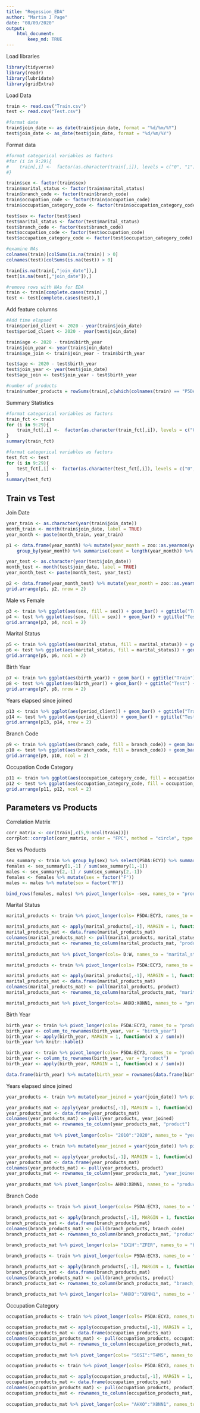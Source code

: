```yaml
---
title: "Regession_EDA"
author: "Martin J Page"
date: "08/09/2020"
output: 
    html_document:
        keep_md: TRUE
---
```


Load libraries   
```r
library(tidyverse)
library(readr)
library(lubridate)
library(gridExtra)
```

Load Data   
```r
train <- read.csv("Train.csv")
test <- read.csv("Test.csv")

#format date
train$join_date <- as_date(train$join_date, format = "%d/%m/%Y")
test$join_date <- as_date(test$join_date, format = "%d/%m/%Y")
```

Format data   
```r
#format categorical variables as factors
#for (i in 9:29){
#    train[,i] <-  factor(as.character(train[,i]), levels = c("0", "1"), labels = c("No", "Yes"))
#}

train$sex <- factor(train$sex)
train$marital_status <- factor(train$marital_status)
train$branch_code <- factor(train$branch_code)
train$occupation_code <- factor(train$occupation_code)
train$occupation_category_code <- factor(train$occupation_category_code)

test$sex <- factor(test$sex)
test$marital_status <- factor(test$marital_status)
test$branch_code <- factor(test$branch_code)
test$occupation_code <- factor(test$occupation_code)
test$occupation_category_code <- factor(test$occupation_category_code)

#examine NAs
colnames(train)[colSums(is.na(train)) > 0]
colnames(test)[colSums(is.na(test)) > 0]

train[is.na(train[,"join_date"]),]
test[is.na(test[,"join_date"]),]
```
```r
#remove rows with NAs for EDA
train <- train[complete.cases(train),]
test <- test[complete.cases(test),]
```

Add feature columns
```r
#Add time elapsed
train$period_client <- 2020 - year(train$join_date)
test$period_client <- 2020 - year(test$join_date)

train$age <- 2020 - train$birth_year
train$join_year <- year(train$join_date)
train$age_join <- train$join_year - train$birth_year

test$age <- 2020 - test$birth_year
test$join_year <- year(test$join_date)
test$age_join <- test$join_year - test$birth_year

#number of products
train$number_products = rowSums(train[,c(which(colnames(train) == "P5DA"): which(colnames(train) == "ECY3"))])
```


Summary Statistics   
```r
#format categorical variables as factors
train_fct <- train
for (i in 9:29){
    train_fct[,i] <-  factor(as.character(train_fct[,i]), levels = c("0", "1"), labels = c("No", "Yes"))
}
summary(train_fct)
```
```r
#format categorical variables as factors
test_fct <- test
for (i in 9:29){
    test_fct[,i] <-  factor(as.character(test_fct[,i]), levels = c("0", "1"), labels = c("No", "Yes"))
}
summary(test_fct)
```

## Train vs Test
Join Date   
```r
year_train <- as.character(year(train$join_date))
month_train <- month(train$join_date, label = TRUE)
year_month <- paste(month_train, year_train)

p1 <- data.frame(year_month) %>% mutate(year_month = zoo::as.yearmon(year_month, "%b %Y")) %>%
    group_by(year_month) %>% summarise(count = length(year_month)) %>% ggplot(aes(x = year_month, y = count)) + geom_line() + ggtitle("Train")

year_test <- as.character(year(test$join_date))
month_test <- month(test$join_date, label = TRUE)
year_month_test <- paste(month_test, year_test)

p2 <- data.frame(year_month_test) %>% mutate(year_month = zoo::as.yearmon(year_month_test, "%b %Y")) %>%  group_by(year_month) %>% summarise(count = length(year_month)) %>% ggplot(aes(x = year_month, y = count)) + geom_line() + ggtitle("Test")
grid.arrange(p1, p2, nrow = 2)
```

Male vs Female   
```r
p3 <- train %>% ggplot(aes(sex, fill = sex)) + geom_bar() + ggtitle("Train")
p4 <- test %>% ggplot(aes(sex, fill = sex)) + geom_bar() + ggtitle("Test")
grid.arrange(p3, p4, ncol = 2) 
```
   
Marital Status   
```r
p5 <- train %>% ggplot(aes(marital_status, fill = marital_status)) + geom_bar() + ggtitle("Train")
p6 <- test %>% ggplot(aes(marital_status, fill = marital_status)) + geom_bar() + ggtitle("Test")
grid.arrange(p5, p6, ncol = 2) 
```
   
Birth Year   
```r
p7 <- train %>% ggplot(aes(birth_year)) + geom_bar() + ggtitle("Train")
p8 <- test %>% ggplot(aes(birth_year)) + geom_bar() + ggtitle("Test") + scale_x_continuous(limits = c(min(train$birth_year), max(train$birth_year)))
grid.arrange(p7, p8, nrow = 2)
```

Years elapsed since joined   
```r
p13 <- train %>% ggplot(aes(period_client)) + geom_bar() + ggtitle("Train")
p14 <- test %>% ggplot(aes(period_client)) + geom_bar() + ggtitle("Test")
grid.arrange(p13, p14, nrow = 2)
```
   
Branch Code   
```r
p9 <- train %>% ggplot(aes(branch_code, fill = branch_code)) + geom_bar() + ggtitle("Train") + theme(axis.text.x = element_text(angle = 90))
p10 <- test %>% ggplot(aes(branch_code, fill = branch_code)) + geom_bar() + ggtitle("Test") + theme(axis.text.x = element_text(angle = 90))
grid.arrange(p9, p10, ncol = 2)    
```
   
Occupation Code Category   
```r
p11 <- train %>% ggplot(aes(occupation_category_code, fill = occupation_category_code)) + geom_bar() + ggtitle("Train")
p12 <- test %>% ggplot(aes(occupation_category_code, fill = occupation_category_code)) + geom_bar() + ggtitle("Test")
grid.arrange(p11, p12, ncol = 2)
```
## Parameters vs Products
Correlation Matrix   
```r
corr_matrix <- cor(train[,c(5,9:ncol(train))])
corrplot::corrplot(corr_matrix, order = "FPC", method = "circle", type = "lower", tl.cex = 0.6, tl.col = "black")
```
    
Sex vs Products   
```r
sex_summary <- train %>% group_by(sex) %>% select(P5DA:ECY3) %>% summarise_all(sum)
females <- sex_summary[1,-1] / sum(sex_summary[1,-1])
males <- sex_summary[2,-1] / sum(sex_summary[2,-1])
females <- females %>% mutate(sex = factor("F"))
males <- males %>% mutate(sex = factor("M"))

bind_rows(females, males) %>% pivot_longer(cols= -sex, names_to = "product" , values_to = "proportion") %>% ggplot(aes(x = product, y = proportion, fill = sex)) + geom_col(position = "dodge") + theme(axis.text.x = element_text(angle = 90))
```
    
Marital Status   
```r
marital_products <- train %>% pivot_longer(cols= P5DA:ECY3, names_to = "product" , values_to = "purchase") %>% group_by(marital_status, product) %>% summarise(total = sum(purchase)) %>% pivot_wider(id_cols = "marital_status" ,names_from = "product", values_from = "total")

marital_products_mat <- apply(marital_products[,-1], MARGIN = 1, function(x) x / sum(x))
marital_products_mat <- data.frame(marital_products_mat)
colnames(marital_products_mat) <- pull(marital_products, marital_status)
marital_products_mat <- rownames_to_column(marital_products_mat, "product")
    
marital_products_mat %>% pivot_longer(cols= D:W, names_to = "marital_status" , values_to = "proportion") %>% ggplot(aes(x = marital_status, y = proportion, fill = product)) + geom_col()
```

```r
marital_products <- train %>% pivot_longer(cols= P5DA:ECY3, names_to = "product" , values_to = "purchase") %>% group_by(product, marital_status) %>% summarise(total = sum(purchase)) %>% pivot_wider(id_cols = "product" ,names_from = "marital_status", values_from = "total")

marital_products_mat <- apply(marital_products[,-1], MARGIN = 1, function(x) x / sum(x))
marital_products_mat <- data.frame(marital_products_mat)
colnames(marital_products_mat) <- pull(marital_products, product)
marital_products_mat <- rownames_to_column(marital_products_mat, "marital_status")

marital_products_mat %>% pivot_longer(cols= AHXO:X8NN1, names_to = "product" , values_to = "proportion") %>% ggplot(aes(x = product, y = proportion, fill = marital_status)) + geom_col() + theme(axis.text.x = element_text(angle = 90))
```
   
Birth Year   
```r
birth_year <- train %>% pivot_longer(cols= P5DA:ECY3, names_to = "product" , values_to = "purchase") %>% group_by(birth_year, product) %>% summarise(total = sum(purchase)) %>%  pivot_wider(id_cols = "birth_year" ,names_from = "product", values_from = "total")
birth_year <- column_to_rownames(birth_year, var = "birth_year")
birth_year <- apply(birth_year, MARGIN = 1, function(x) x / sum(x))
birth_year %>% knitr::kable()

```

```r
birth_year <- train %>% pivot_longer(cols= P5DA:ECY3, names_to = "product" , values_to = "purchase") %>% group_by(product, birth_year) %>% summarise(total = sum(purchase)) %>%  pivot_wider(id_cols = "product" ,names_from = "birth_year", values_from = "total")
birth_year <- column_to_rownames(birth_year, var = "product")
birth_year <- apply(birth_year, MARGIN = 1, function(x) x / sum(x))

data.frame(birth_year) %>% mutate(birth_year = rownames(data.frame(birth_year)))%>% select(-GYSR) %>% pivot_longer(cols= AHXO:X8NN1, names_to = "product" , values_to = "proportion")  %>% ggplot(aes(x = birth_year, y = proportion)) + geom_col() + facet_wrap(~product) +  theme(axis.ticks.x = element_blank(), axis.text.x=element_blank())
```

   
Years elapsed since joined   
```r
year_products <- train %>% mutate(year_joined = year(join_date)) %>% pivot_longer(cols= P5DA:ECY3, names_to = "product" , values_to = "purchase") %>% group_by(year_joined, product) %>% summarise(total = sum(purchase)) %>% pivot_wider(id_cols = "year_joined" ,names_from = "product", values_from = "total")

year_products_mat <- apply(year_products[,-1], MARGIN = 1, function(x) x / sum(x))
year_products_mat <- data.frame(year_products_mat)
colnames(year_products_mat) <- pull(year_products, year_joined)
year_products_mat <- rownames_to_column(year_products_mat, "product")
    
year_products_mat %>% pivot_longer(cols= "2010":"2020", names_to = "year_joined" , values_to = "proportion") %>% ggplot(aes(x = year_joined, y = proportion, fill = product)) + geom_col()
```

```r
year_products <- train %>% mutate(year_joined = year(join_date)) %>% pivot_longer(cols= P5DA:ECY3, names_to = "product" , values_to = "purchase") %>% group_by(product, year_joined) %>% summarise(total = sum(purchase)) %>% pivot_wider(id_cols = "product" ,names_from = "year_joined", values_from = "total")

year_products_mat <- apply(year_products[,-1], MARGIN = 1, function(x) x / sum(x))
year_products_mat <- data.frame(year_products_mat)
colnames(year_products_mat) <- pull(year_products, product)
year_products_mat <- rownames_to_column(year_products_mat, "year_joined")
    
year_products_mat %>% pivot_longer(cols= AHXO:X8NN1, names_to = "product" , values_to = "proportion") %>% ggplot(aes(x = product, y = proportion, fill = year_joined)) + geom_col()  + theme(axis.text.x = element_text(angle = 90))
```
   
Branch Code   
```r
branch_products <- train %>% pivot_longer(cols= P5DA:ECY3, names_to = "product" , values_to = "purchase") %>% group_by(branch_code, product) %>% summarise(total = sum(purchase)) %>% pivot_wider(id_cols = "branch_code" ,names_from = "product", values_from = "total")

branch_products_mat <- apply(branch_products[,-1], MARGIN = 1, function(x) x / sum(x))
branch_products_mat <- data.frame(branch_products_mat)
colnames(branch_products_mat) <- pull(branch_products, branch_code)
branch_products_mat <- rownames_to_column(branch_products_mat, "product")
    
branch_products_mat %>% pivot_longer(cols= "1X1H":"ZFER", names_to = "branch_code" , values_to = "proportion") %>% ggplot(aes(x = branch_code, y = proportion, fill = product)) + geom_col() + theme(axis.text.x = element_text(angle = 90))
```

```r
branch_products <- train %>% pivot_longer(cols= P5DA:ECY3, names_to = "product" , values_to = "purchase") %>% group_by(product, branch_code) %>% summarise(total = sum(purchase)) %>% pivot_wider(id_cols = "product" ,names_from = "branch_code", values_from = "total")

branch_products_mat <- apply(branch_products[,-1], MARGIN = 1, function(x) x / sum(x))
branch_products_mat <- data.frame(branch_products_mat)
colnames(branch_products_mat) <- pull(branch_products, product)
branch_products_mat <- rownames_to_column(branch_products_mat, "branch_code")
    
branch_products_mat %>% pivot_longer(cols= "AHXO":"X8NN1", names_to = "product" , values_to = "proportion") %>% ggplot(aes(x = product, y = proportion, fill = branch_code)) + geom_col() + theme(axis.text.x = element_text(angle = 90))
```
   
Occupation Category   
```r
occupation_products <- train %>% pivot_longer(cols= P5DA:ECY3, names_to = "product" , values_to = "purchase") %>% group_by(occupation_category_code, product) %>% summarise(total = sum(purchase)) %>% pivot_wider(id_cols = "occupation_category_code" ,names_from = "product", values_from = "total")

occupation_products_mat <- apply(occupation_products[,-1], MARGIN = 1, function(x) x / sum(x))
occupation_products_mat <- data.frame(occupation_products_mat)
colnames(occupation_products_mat) <- pull(occupation_products, occupation_category_code)
occupation_products_mat <- rownames_to_column(occupation_products_mat, "product")
    
occupation_products_mat %>% pivot_longer(cols= "56SI":"T4MS", names_to = "occupation_category_code" , values_to = "proportion") %>% ggplot(aes(x = occupation_category_code, y = proportion, fill = product)) + geom_col()
```

```r
occupation_products <- train %>% pivot_longer(cols= P5DA:ECY3, names_to = "product" , values_to = "purchase") %>% group_by(product, occupation_category_code) %>% summarise(total = sum(purchase)) %>% pivot_wider(id_cols = "product" ,names_from = "occupation_category_code", values_from = "total")

occupation_products_mat <- apply(occupation_products[,-1], MARGIN = 1, function(x) x / sum(x))
occupation_products_mat <- data.frame(occupation_products_mat)
colnames(occupation_products_mat) <- pull(occupation_products, product)
occupation_products_mat <- rownames_to_column(occupation_products_mat, "occupation_category_code")
    
occupation_products_mat %>% pivot_longer(cols= "AHXO":"X8NN1", names_to = "product" , values_to = "proportion") %>% ggplot(aes(x = product, y = proportion, fill = occupation_category_code)) + geom_col() + theme(axis.text.x = element_text(angle = 90))
```


